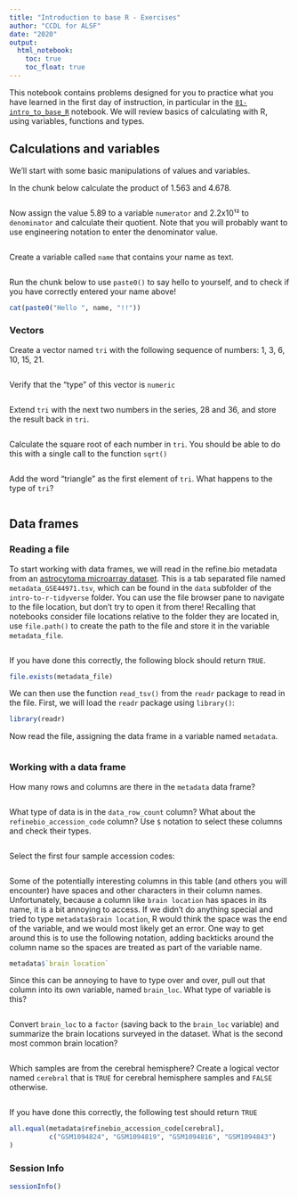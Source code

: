```yaml
---
title: "Introduction to base R - Exercises"
author: "CCDL for ALSF"
date: "2020"
output:
  html_notebook:
    toc: true
    toc_float: true
---
```


This notebook contains problems designed for you to practice what you have learned in the first day of instruction, in particular in the [`01-intro_to_base_R`](01-intro_to_base_R-live.Rmd) notebook.
We will review basics of calculating with R, using variables, functions and types.

## Calculations and variables

We'll start with some basic manipulations of values and variables.

In the chunk below calculate the product of 1.563 and 4.678.

```r

```

Now assign the value 5.89 to a variable `numerator` and 2.2x10¹² to `denominator` and calculate their quotient. 
Note that you will probably want to use engineering notation to enter the denominator value.

```r

```

Create a variable called `name` that contains your name as text.

```r

```

Run the chunk below to use `paste0()` to say hello to yourself, and to check if you have correctly entered your name above!

```r
cat(paste0("Hello ", name, "!!"))
```


### Vectors

Create a vector named `tri` with the following sequence of numbers: 1, 3, 6, 10, 15, 21. 

```r

```

Verify that the "type" of this vector is `numeric`

```r

```

Extend `tri` with the next two numbers in the series, 28 and 36, and store the result back in `tri`.

```r

```


Calculate the square root of each number in `tri`. 
You should be able to do this with a single call to the function `sqrt()`

```r

```

Add the word "triangle" as the first element of `tri`.
What happens to the type of `tri`?

```r

```

## Data frames

### Reading a file

To start working with data frames, we will read in the refine.bio metadata from an [astrocytoma microarray dataset](https://www.refine.bio/experiments/GSE44971/gene-expression-data-from-pilocytic-astrocytoma-tumour-samples-and-normal-cerebellum-controls).
This is a tab separated file named `metadata_GSE44971.tsv`, which can be found in the `data` subfolder of the `intro-to-r-tidyverse` folder. 
You can use the file browser pane to navigate to the file location, but don't try to open it from there!
Recalling that notebooks consider file locations relative to the folder they are located in, use `file.path()` to create the path to the file and store it in the variable `metadata_file`.

```r

```

If you have done this correctly, the following block should return `TRUE`.

```r
file.exists(metadata_file)
```

We can then use the function `read_tsv()` from the `readr` package to read in the file.
First, we will load the `readr` package using `library()`:

```r
library(readr)
```

Now read the file, assigning the data frame in a variable named `metadata`.

```r

```

### Working with a data frame

How many rows and columns are there in the `metadata` data frame?

```r

```

What type of data is in the `data_row_count` column?
What about the `refinebio_accession_code` column?
Use `$` notation to select these columns and check their types.

```r

```

Select the first four sample accession codes:

```r

```



Some of the potentially interesting columns in this table (and others you will encounter) have spaces and other characters in their column names. 
Unfortunately, because a column like `brain location` has spaces in its name, it is a bit annoying to access.
If we didn't do anything special and tried to type `metadata$brain location`, R would think the space was the end of the variable, and we would most likely get an error.
One way to get around this is to use the following notation, adding backticks around the column name so the spaces are treated as part of the variable name.

```r
metadata$`brain location`
```

Since this can be annoying to have to type over and over, pull out that column into its own variable, named `brain_loc`. 
What type of variable is this?
```r

```

Convert `brain_loc` to a `factor` (saving back to the `brain_loc` variable) and summarize the brain locations surveyed in the dataset.
What is the second most common brain location?

```r

```

Which samples are from the cerebral hemisphere? 
Create a logical vector named `cerebral` that is `TRUE` for cerebral hemisphere samples and `FALSE` otherwise.

```r

```

If you have done this correctly, the following test should return `TRUE`
```r
all.equal(metadata$refinebio_accession_code[cerebral], 
          c("GSM1094824", "GSM1094819", "GSM1094816", "GSM1094843")
)
```



### Session Info

```r
sessionInfo()
```

